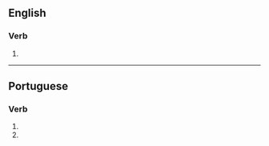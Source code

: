 ==English==

===Verb===
{{head|en|verb form}}

# {{en-third-person singular of|generalize}}

----

==Portuguese==

===Verb===
{{pt-verb-form}}

# {{inflection of|generalizar||2|s|pres|subj|lang=pt}}
# {{inflection of|generalizar||2|s|negative|impr|lang=pt}}